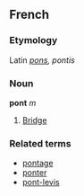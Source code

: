 ==French==
===Etymology===
Latin ''[[pons]], pontis''
===Noun===
'''pont''' ''m''

# [[Bridge]]

===Related terms===
*[[pontage]]
*[[ponter]]
*[[pont-levis]]